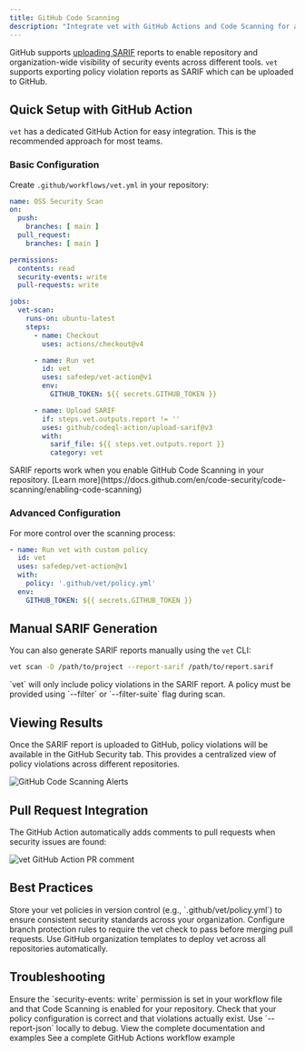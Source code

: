 ```yaml
---
title: GitHub Code Scanning
description: "Integrate vet with GitHub Actions and Code Scanning for automated security alerts"
---
```


GitHub supports [uploading SARIF](https://docs.github.com/en/code-security/code-scanning/integrating-with-code-scanning/sarif-support-for-code-scanning) reports to enable repository and organization-wide visibility of security events across different tools. `vet` supports exporting policy violation reports as SARIF which can be uploaded to GitHub.

## Quick Setup with GitHub Action

`vet` has a dedicated GitHub Action for easy integration. This is the recommended approach for most teams.

### Basic Configuration

Create `.github/workflows/vet.yml` in your repository:

```yaml
name: OSS Security Scan
on:
  push:
    branches: [ main ]
  pull_request:
    branches: [ main ]

permissions:
  contents: read
  security-events: write
  pull-requests: write

jobs:
  vet-scan:
    runs-on: ubuntu-latest
    steps:
      - name: Checkout
        uses: actions/checkout@v4

      - name: Run vet
        id: vet
        uses: safedep/vet-action@v1
        env:
          GITHUB_TOKEN: ${{ secrets.GITHUB_TOKEN }}

      - name: Upload SARIF
        if: steps.vet.outputs.report != ''
        uses: github/codeql-action/upload-sarif@v3
        with:
          sarif_file: ${{ steps.vet.outputs.report }}
          category: vet
```

<Info>
SARIF reports work when you enable GitHub Code Scanning in your repository. [Learn more](https://docs.github.com/en/code-security/code-scanning/enabling-code-scanning)
</Info>

### Advanced Configuration

For more control over the scanning process:

```yaml
- name: Run vet with custom policy
  id: vet
  uses: safedep/vet-action@v1
  with:
    policy: '.github/vet/policy.yml'
  env:
    GITHUB_TOKEN: ${{ secrets.GITHUB_TOKEN }}
```

## Manual SARIF Generation

You can also generate SARIF reports manually using the `vet` CLI:

```bash
vet scan -D /path/to/project --report-sarif /path/to/report.sarif
```

<Warning>
`vet` will only include policy violations in the SARIF report. A policy must be provided using `--filter` or `--filter-suite` flag during scan.
</Warning>

## Viewing Results

Once the SARIF report is uploaded to GitHub, policy violations will be available in the GitHub Security tab. This provides a centralized view of policy violations across different repositories.

<img src="/images/vet-github-code-scanning-alerts.png" alt="GitHub Code Scanning Alerts" />

## Pull Request Integration

The GitHub Action automatically adds comments to pull requests when security issues are found:

<img src="/images/vet-github-action-pr.png" alt="vet GitHub Action PR comment" />

## Best Practices

<AccordionGroup>
  <Accordion title="Policy Configuration">
    Store your vet policies in version control (e.g., `.github/vet/policy.yml`) to ensure consistent security standards across your organization.
  </Accordion>
  
  <Accordion title="Branch Protection">
    Configure branch protection rules to require the vet check to pass before merging pull requests.
  </Accordion>
  
  <Accordion title="Organization-wide Deployment">
    Use GitHub organization templates to deploy vet across all repositories automatically.
  </Accordion>
</AccordionGroup>

## Troubleshooting

<AccordionGroup>
  <Accordion title="SARIF Upload Fails">
    Ensure the `security-events: write` permission is set in your workflow file and that Code Scanning is enabled for your repository.
  </Accordion>
  
  <Accordion title="No Violations Reported">
    Check that your policy configuration is correct and that violations actually exist. Use `--report-json` locally to debug.
  </Accordion>
</AccordionGroup>

<CardGroup cols={2}>
  <Card title="vet-action Repository" icon="github" href="https://github.com/safedep/vet-action">
    View the complete documentation and examples
  </Card>
  <Card title="Full Example Workflow" icon="file-code" href="https://github.com/safedep/vet-action/blob/main/example/vet-ci.yml">
    See a complete GitHub Actions workflow example
  </Card>
</CardGroup>